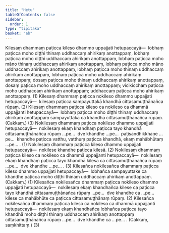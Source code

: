 ```yaml
---
title: "Hetu"
tableOfContents: false
sidebar:
  order: 1
type: "tipitaka"
basket: "ab"
---
```



<DynamicBreadcrumb />

<Division number="1">

<Paragraph number="3809">
Kilesaṃ dhammaṃ paṭicca kileso dhammo uppajjati hetupaccayā—  lobhaṃ paṭicca moho diṭṭhi thinaṃ uddhaccaṃ ahirikaṃ anottappaṃ, lobhaṃ paṭicca moho diṭṭhi uddhaccaṃ ahirikaṃ anottappaṃ, lobhaṃ paṭicca moho māno thinaṃ uddhaccaṃ ahirikaṃ anottappaṃ, lobhaṃ paṭicca moho māno uddhaccaṃ ahirikaṃ anottappaṃ, lobhaṃ paṭicca moho thinaṃ uddhaccaṃ ahirikaṃ anottappaṃ, lobhaṃ paṭicca moho uddhaccaṃ ahirikaṃ anottappaṃ; dosaṃ paṭicca moho thinaṃ uddhaccaṃ ahirikaṃ anottappaṃ, dosaṃ paṭicca moho uddhaccaṃ ahirikaṃ anottappaṃ; vicikicchaṃ paṭicca moho uddhaccaṃ ahirikaṃ anottappaṃ; uddhaccaṃ paṭicca moho ahirikaṃ anottappaṃ. (1)
</Paragraph>

<Paragraph number="3810">
Kilesaṃ dhammaṃ paṭicca nokileso dhammo uppajjati hetupaccayā—  kilesaṃ paṭicca sampayuttakā khandhā cittasamuṭṭhānañca rūpaṃ. (2)
</Paragraph>

<Paragraph number="3811">
Kilesaṃ dhammaṃ paṭicca kileso ca nokileso ca dhammā uppajjanti hetupaccayā—  lobhaṃ paṭicca moho diṭṭhi thinaṃ uddhaccaṃ ahirikaṃ anottappaṃ sampayuttakā ca khandhā cittasamuṭṭhānañca rūpaṃ. (Cakkaṃ.) (3)
</Paragraph>

</Division>
<Division number="2">

<Paragraph number="3812">
Nokilesaṃ dhammaṃ paṭicca nokileso dhammo uppajjati hetupaccayā—  nokilesaṃ ekaṃ khandhaṃ paṭicca tayo khandhā cittasamuṭṭhānañca rūpaṃ …pe…  dve khandhe …pe…  paṭisandhikkhaṇe …pe…  khandhe paṭicca vatthu, vatthuṃ paṭicca khandhā, ekaṃ mahābhūtaṃ …pe… . (1)
</Paragraph>

<Paragraph number="3813">
Nokilesaṃ dhammaṃ paṭicca kileso dhammo uppajjati hetupaccayā—  nokilese khandhe paṭicca kilesā. (2)
</Paragraph>

<Paragraph number="3814">
Nokilesaṃ dhammaṃ paṭicca kileso ca nokileso ca dhammā uppajjanti hetupaccayā—  nokilesaṃ ekaṃ khandhaṃ paṭicca tayo khandhā kilesā ca cittasamuṭṭhānañca rūpaṃ …pe…  dve khandhe …pe… . (3)
</Paragraph>

</Division>
<Division number="3">

<Paragraph number="3815">
Kilesañca nokilesañca dhammaṃ paṭicca kileso dhammo uppajjati hetupaccayā—  lobhañca sampayuttake ca khandhe paṭicca moho diṭṭhi thinaṃ uddhaccaṃ ahirikaṃ anottappaṃ. (Cakkaṃ.) (1)
</Paragraph>

<Paragraph number="3816">
Kilesañca nokilesañca dhammaṃ paṭicca nokileso dhammo uppajjati hetupaccayā—  nokilesaṃ ekaṃ khandhañca kilese ca paṭicca tayo khandhā cittasamuṭṭhānañca rūpaṃ …pe…  dve khandhe ca …pe…  kilese ca mahābhūte ca paṭicca cittasamuṭṭhānaṃ rūpaṃ. (2)
</Paragraph>

<Paragraph number="3817">
Kilesañca nokilesañca dhammaṃ paṭicca kileso ca nokileso ca dhammā uppajjanti hetupaccayā—  nokilesaṃ ekaṃ khandhañca lobhañca paṭicca tayo khandhā moho diṭṭhi thinaṃ uddhaccaṃ ahirikaṃ anottappaṃ cittasamuṭṭhānañca rūpaṃ …pe…  dve khandhe ca …pe… . (Cakkaṃ, saṃkhittaṃ.) (3)
</Paragraph>
</Division>